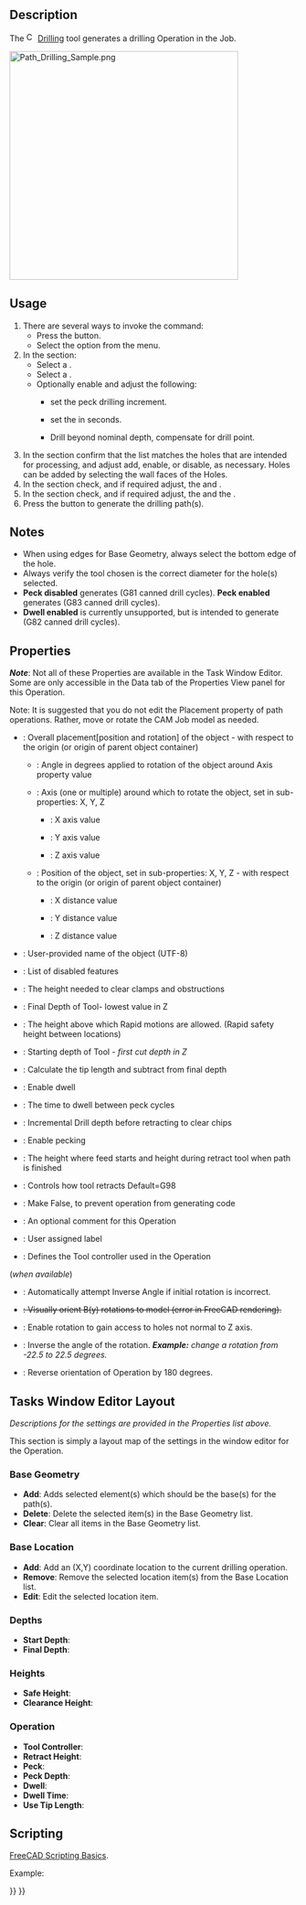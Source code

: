 <languages/>
<translate>

<!--T:7-->
{{Docnav
|[[CAM_Pocket_Shape|PocketShape]]
|[[CAM_MillFace|MillFace]]
|[[CAM_Workbench|CAM]]
|IconL=CAM_Pocket_Shape.svg
|IconR=CAM_MillFace.svg
|IconC=Workbench_CAM.svg
}}

<!--T:1-->
{{GuiCommand
|Name=CAM Drilling
|MenuLocation=CAM → Drilling
|Workbenches=[[CAM_Workbench|CAM]]
}}

==Description== <!--T:2-->

<!--T:41-->
The [[Image:CAM_Drilling.svg|16px]] [[CAM_Drilling|Drilling]] tool generates a drilling Operation in the Job. 

</translate>
[[Image:Path_Drilling_Sample.png|400px]]
<translate>
<!--T:42-->
{{Caption|Above: CAM Drilling operation sample}}

==Usage== <!--T:12-->

<!--T:6-->
# There are several ways to invoke the command:
#* Press the {{Button|[[Image:CAM_Drilling.svg|16px]] [[CAM_Drilling|CAM Drilling]]}} button.
#* Select the {{MenuCommand|CAM → [[Image:CAM_Drilling.svg|16px]] Drilling}} option from the menu.
# In the {{MenuCommand|Operation}} section:
#* Select a {{MenuCommand|ToolController}}.
#* Select a {{MenuCommand|Coolant Mode}}.
#* Optionally enable and adjust the following:
#** {{MenuCommand|Peck}} set the peck drilling increment.
#** {{MenuCommand|Dwell}} set the {{MenuCommand|Time}} in seconds.
#** {{MenuCommand|Extended Depth}} Drill beyond nominal depth, compensate for drill point.
# In the {{MenuCommand|Base Geometry}} section confirm that the list matches the holes that are intended for processing, and adjust add, enable, or disable, as necessary. Holes can be added by selecting the wall faces of the Holes.
# In the {{MenuCommand|Depths}} section check, and if required adjust, the {{MenuCommand|Start Depth}} and {{MenuCommand|Final Depth}}.
# In the {{MenuCommand|Heights}} section check, and if required adjust, the {{MenuCommand|Safe Height}} and the {{MenuCommand|Clearance Height}}.
# Press the {{Button|OK}} button to generate the drilling path(s).

==Notes== <!--T:13-->

<!--T:14-->
*When using edges for Base Geometry, always select the bottom edge of the hole.
*Always verify the tool chosen is the correct diameter for the hole(s) selected.
*'''Peck disabled''' generates (G81 canned drill cycles). '''Peck enabled''' generates (G83 canned drill cycles).
*'''Dwell enabled''' is currently unsupported, but is intended to generate (G82 canned drill cycles).

==Properties== <!--T:15-->

<!--T:16-->
''' ''Note'' ''': Not all of these Properties are available in the Task Window Editor. Some are only accessible in the Data tab of the Properties View panel for this Operation.

<!--T:17-->
{{TitleProperty|Base}}

<!--T:18-->
Note: It is suggested that you do not edit the Placement property of path operations. Rather, move or rotate the CAM Job model as needed.

<!--T:19-->
* {{PropertyData|Placement}}: Overall placement[position and rotation] of the object - with respect to the origin (or origin of parent object container)
** {{PropertyData|Angle}}: Angle in degrees applied to rotation of the object around Axis property value
** {{PropertyData|Axis}}:  Axis (one or multiple) around which to rotate the object, set in sub-properties: X, Y, Z
*** {{PropertyData|X}}: X axis value
*** {{PropertyData|Y}}: Y axis value
*** {{PropertyData|Z}}: Z axis value
** {{PropertyData|Position}}: Position of the object, set in sub-properties: X, Y, Z - with respect to the origin (or origin of parent object container)
*** {{PropertyData|X}}: X distance value
*** {{PropertyData|Y}}: Y distance value
*** {{PropertyData|Z}}: Z distance value
* {{PropertyData|Label}}: User-provided name of the object (UTF-8)
* {{PropertyData|Disabled}}: List of disabled features

<!--T:20-->
{{TitleProperty|Depth}}

<!--T:21-->
* {{PropertyData|Clearance Height}}: The height needed to clear clamps and obstructions
* {{PropertyData|Final Depth}}: Final Depth of Tool- lowest value in Z
* {{PropertyData|Safe Height}}: The height above which Rapid motions are allowed. (Rapid safety height between locations)
* {{PropertyData|Start Depth}}: Starting depth of Tool - ''first cut depth in Z''

<!--T:44-->
{{TitleProperty|Drill}}

<!--T:22-->
* {{PropertyData|Add Tip Length}}: Calculate the tip length and subtract from final depth
* {{PropertyData|Dwell Enabled}}: Enable dwell
* {{PropertyData|Dwell Time}}: The time to dwell between peck cycles
* {{PropertyData|Peck Depth}}: Incremental Drill depth before retracting to clear chips
* {{PropertyData|Peck Enabled}}: Enable pecking
* {{PropertyData|Retract Height}}: The height where feed starts and height during retract tool when path is finished
* {{PropertyData|Return Level}}: Controls how tool retracts Default=G98

<!--T:23-->
{{TitleProperty|Path}}

<!--T:24-->
* {{PropertyData|Active}}: Make False, to prevent operation from generating code
* {{PropertyData|Comment}}: An optional comment for this Operation
* {{PropertyData|User Label}}: User assigned label
* {{PropertyData|Tool Controller}}: Defines the Tool controller used in the Operation

<!--T:25-->
{{TitleProperty|Rotation}} (''when available'')

<!--T:26-->
* {{PropertyData|Attempt Inverse Angle}}: Automatically attempt Inverse Angle if initial rotation is incorrect.
* <s>{{PropertyData|B_Axis Error Override}}: Visually orient B(y) rotations to model (error in FreeCAD rendering).</s>
* {{PropertyData|Enable Rotation}}: Enable rotation to gain access to holes not normal to Z axis.
* {{PropertyData|Inverse Angle}}: Inverse the angle of the rotation. '' '''Example:''' change a rotation from -22.5 to 22.5 degrees.''
* {{PropertyData|Reverse Direction}}: Reverse orientation of Operation by 180 degrees.

==Tasks Window Editor Layout== <!--T:27-->

<!--T:28-->
''Descriptions for the settings are provided in the Properties list above.''

<!--T:45-->
This section is simply a layout map of the settings in the window editor for the Operation.

===Base Geometry=== <!--T:29-->

<!--T:30-->
* '''Add''': Adds selected element(s) which should be the base(s) for the path(s).
* '''Delete''': Delete the selected item(s) in the Base Geometry list.
* '''Clear''': Clear all items in the Base Geometry list.

===Base Location=== <!--T:31-->

<!--T:32-->
* '''Add''': Add an (X,Y) coordinate location to the current drilling operation.
* '''Remove''': Remove the selected location item(s) from the Base Location list.
* '''Edit''': Edit the selected location item.

===Depths=== <!--T:33-->

<!--T:34-->
* '''Start Depth''':
* '''Final Depth''':

===Heights=== <!--T:35-->

<!--T:36-->
* '''Safe Height''':
* '''Clearance Height''':

===Operation=== <!--T:37-->

<!--T:38-->
* '''Tool Controller''':
* '''Retract Height''':
* '''Peck''':
* '''Peck Depth''':
* '''Dwell''':
* '''Dwell Time''':
* '''Use Tip Length''':

==Scripting== <!--T:43-->

<!--T:39-->
{{Emphasis|See also:}} [[FreeCAD_Scripting_Basics|FreeCAD Scripting Basics]].

<!--T:40-->
Example:

</translate>
{{Code|code=
#Place code example here.
}}
<translate>


<!--T:8-->
{{Docnav
|[[CAM_Pocket_Shape|PocketShape]]
|[[CAM_MillFace|MillFace]]
|[[CAM_Workbench|CAM]]
|IconL=CAM_Pocket_Shape.svg
|IconR=CAM_MillFace.svg
|IconC=Workbench_CAM.svg
}}

</translate>
{{CAM_Tools_navi{{#translation:}}}}
{{Userdocnavi{{#translation:}}}}